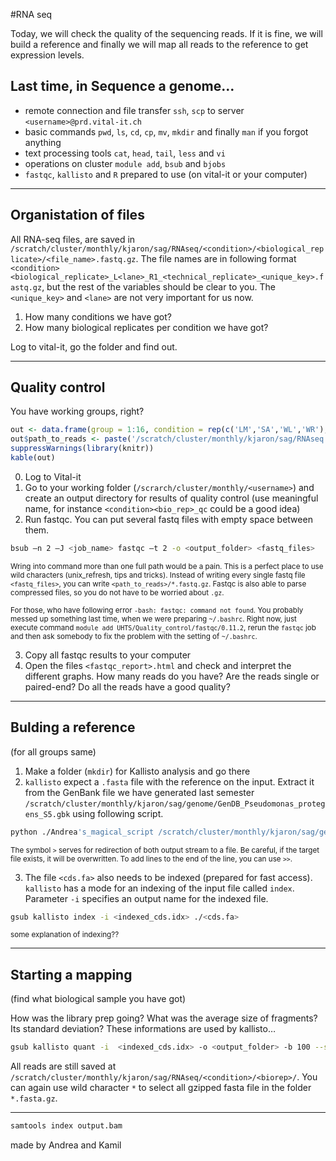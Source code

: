 #RNA seq

Today, we will check the quality of the sequencing reads. If it is fine, we will build a reference and finally we will map all reads to the reference to get expression levels.

## Last time, in Sequence a genome...

- remote connection and file transfer `ssh`, `scp` to server `<username>@prd.vital-it.ch`
- basic commands `pwd`, `ls`, `cd`, `cp`, `mv`, `mkdir` and finally `man` if you forgot anything
- text processing tools `cat`, `head`, `tail`, `less` and `vi`
- operations on cluster `module add`, `bsub` and `bjobs`
- `fastqc`, `kallisto` and `R` prepared to use (on vital-it or your computer)

***

## Organistation of files

All RNA-seq files, are saved in `/scratch/cluster/monthly/kjaron/sag/RNAseq/<condition>/<biological_replicate>/<file_name>.fastq.gz`. The file names are in following format `<condition><biological_replicate>_L<lane>_R1_<technical_replicate>_<unique_key>.fastq.gz`, but the rest of the variables should be clear to you. The `<unique_key>` and `<lane>` are not very important for us now. 

1. How many conditions we have got?
2. How many biological replicates per condition we have got? 

Log to vital-it, go the folder and find out.

***

## Quality control

You have working groups, right? 

```r

out <- data.frame(group = 1:16, condition = rep(c('LM','SA','WL','WR'), each = 4), bio_repl = rep(c(1:4),4))
out$path_to_reads <- paste('/scratch/cluster/monthly/kjaron/sag/RNAseq',out$con, paste(out$con,out$bio_replicate, sep = ''), sep = '/')
suppressWarnings(library(knitr))
kable(out)
```

0. Log to Vital-it
1. Go to your working folder (`/scrarch/cluster/monthly/<username>`) and create an output directory for results of quality control (use meaningful name, for instance `<condition><bio_rep>_qc` could be a good idea)
2. Run fastqc. You can put several fastq files with empty space between them.

```bash
bsub –n 2 –J <job_name> fastqc –t 2 -o <output_folder> <fastq_files>
```

<sub> Wring into command more than one full path would be a pain. This is a perfect place to use wild characters (unix_refresh, tips and tricks). Instead of writing every single fastq file `<fastq_files>`, you can write `<path_to_reads>/*.fastq.gz`. Fastqc is also able to parse compressed files, so you do not have to be worried about `.gz`. </sub>

<sub> For those, who have following error `-bash: fastqc: command not found`. You probably messed up something last time, when we were preparing `~/.bashrc`. Right now, just execute command `module add UHTS/Quality_control/fastqc/0.11.2`, rerun the `fastqc` job and then ask somebody to fix the problem with the setting of `~/.bashrc`. </sub>

3. Copy all fastqc results to your computer
4. Open the files `<fastqc_report>.html` and check and interpret the different graphs. How many reads do you have? Are the reads single or paired-end? Do all the reads have a good quality?

***

## Bulding a reference

(for all groups same)

1. Make a folder (`mkdir`) for Kallisto analysis and go there
2. `kallisto` expect a `.fasta` file with the reference on the input. Extract it from the GenBank file we have generated last semester `/scratch/cluster/monthly/kjaron/sag/genome/GenDB_Pseudomonas_protegens_S5.gbk` using following script.

```bash
python ./Andrea's_magical_script /scratch/cluster/monthly/kjaron/sag/genome/GenDB_Pseudomonas_protegens_S5.gtf > <extracted_transcriptome.fa>
```

<sub>
The symbol `>` serves for redirection of both output stream to a file. Be careful, if the target file exists, it will be overwritten. To add lines to the end of the line, you can use `>>`.
</sub>

3. The file `<cds.fa>` also needs to be indexed (prepared for fast access). `kallisto` has a mode for an indexing of the input file called `index`. Parameter `-i` specifies an output name for the indexed file.

```bash
gsub kallisto index -i <indexed_cds.idx> ./<cds.fa>
```

<sub>
some explanation of indexing??
</sub>

***

## Starting a mapping

(find what biological sample you have got)

How was the library prep going? What was the average size of fragments? Its standard deviation? These informations are used by kallisto...

```bash
gsub kallisto quant -i  <indexed_cds.idx> -o <output_folder> -b 100 --single -l <mean> -s <sd> --pseudobam <input_files> | samtools view -Sb - > output.bam
```

All reads are still saved at `/scratch/cluster/monthly/kjaron/sag/RNAseq/<condition>/<biorep>/`. You can again use wild character `*` to select all gzipped fasta file in the folder `*.fasta.gz`.

***

```bash
samtools index output.bam
```

made by Andrea and Kamil
